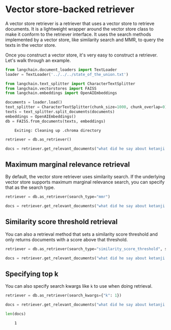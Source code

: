 # Vector store-backed retriever

A vector store retriever is a retriever that uses a vector store to retrieve documents. It is a lightweight wrapper around the vector store class to make it conform to the retriever interface.
It uses the search methods implemented by a vector store, like similarity search and MMR, to query the texts in the vector store.

Once you construct a vector store, it's very easy to construct a retriever. Let's walk through an example.

```python
from langchain.document_loaders import TextLoader
loader = TextLoader('../../../state_of_the_union.txt')
```


```python
from langchain.text_splitter import CharacterTextSplitter
from langchain.vectorstores import FAISS
from langchain.embeddings import OpenAIEmbeddings

documents = loader.load()
text_splitter = CharacterTextSplitter(chunk_size=1000, chunk_overlap=0)
texts = text_splitter.split_documents(documents)
embeddings = OpenAIEmbeddings()
db = FAISS.from_documents(texts, embeddings)
```

<CodeOutputBlock lang="python">

```
    Exiting: Cleaning up .chroma directory
```

</CodeOutputBlock>


```python
retriever = db.as_retriever()
```


```python
docs = retriever.get_relevant_documents("what did he say about ketanji brown jackson")
```

## Maximum marginal relevance retrieval
By default, the vector store retriever uses similarity search. If the underlying vector store supports maximum marginal relevance search, you can specify that as the search type.


```python
retriever = db.as_retriever(search_type="mmr")
```


```python
docs = retriever.get_relevant_documents("what did he say about ketanji brown jackson")
```

## Similarity score threshold retrieval

You can also a retrieval method that sets a similarity score threshold and only returns documents with a score above that threshold.


```python
retriever = db.as_retriever(search_type="similarity_score_threshold", search_kwargs={"score_threshold": .5})
```


```python
docs = retriever.get_relevant_documents("what did he say about ketanji brown jackson")
```

## Specifying top k
You can also specify search kwargs like `k` to use when doing retrieval.


```python
retriever = db.as_retriever(search_kwargs={"k": 1})
```


```python
docs = retriever.get_relevant_documents("what did he say about ketanji brown jackson")
```


```python
len(docs)
```

<CodeOutputBlock lang="python">

```
    1
```

</CodeOutputBlock>
